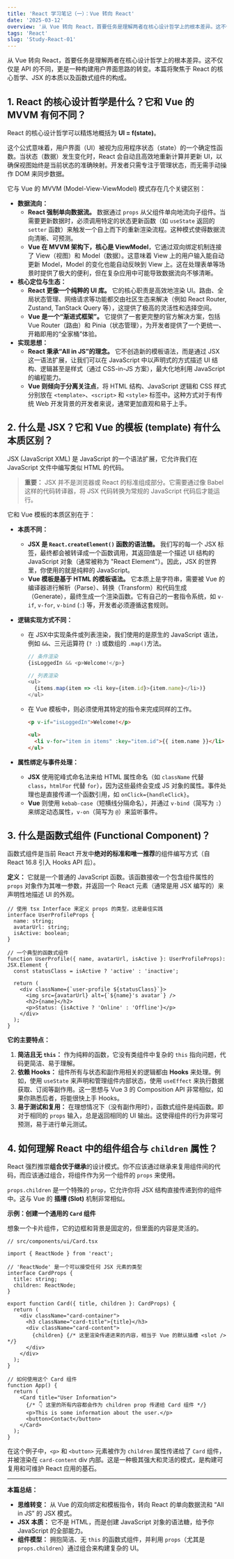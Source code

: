 ```yaml
---
title: 'React 学习笔记（一）：Vue 转向 React'
date: '2025-03-12'
overview: '从 Vue 转向 React，首要任务是理解两者在核心设计哲学上的根本差异。这不仅仅是 API 的不同，更是一种构建用户界面思路的转变。本篇将聚焦于 React 的核心哲学、JSX 的本质以及函数式组件的构成。'
tags: 'React'
slug: 'Study-React-01'
---
```


从 Vue 转向 React，首要任务是理解两者在核心设计哲学上的根本差异。这不仅仅是 API 的不同，更是一种构建用户界面思路的转变。本篇将聚焦于 React 的核心哲学、JSX 的本质以及函数式组件的构成。

## 1. React 的核心设计哲学是什么？它和 Vue 的 MVVM 有何不同？

React 的核心设计哲学可以精炼地概括为 **UI = f(state)**。

这个公式意味着，用户界面（UI）被视为应用程序状态（state）的一个确定性函数。当状态（数据）发生变化时，React 会自动且高效地重新计算并更新 UI，以确保视图始终是当前状态的准确映射。开发者只需专注于管理状态，而无需手动操作 DOM 来同步数据。

它与 Vue 的 MVVM (Model-View-ViewModel) 模式存在几个关键区别：

- **数据流向：**
  - **React 强制单向数据流。** 数据通过 `props` 从父组件单向地流向子组件。当需要更新数据时，必须调用特定的状态更新函数（如 `useState` 返回的 `setter` 函数）来触发一个自上而下的重新渲染流程。这种模式使得数据流向清晰、可预测。
  - **Vue 在 MVVM 架构下，核心是 ViewModel**，它通过双向绑定机制连接了 View（视图）和 Model（数据）。这意味着 View 上的用户输入能自动更新 Model，Model 的变化也能自动反映到 View 上。这在处理表单等场景时提供了极大的便利，但在复杂应用中可能导致数据流向不够清晰。
- **核心定位与生态：**
  - **React 更像一个纯粹的 UI 库。** 它的核心职责是高效地渲染 UI。路由、全局状态管理、网络请求等功能都交由社区生态来解决（例如 React Router, Zustand, TanStack Query 等），这提供了极高的灵活性和选择空间。
  - **Vue 是一个“渐进式框架”。** 它提供了一套更完整的官方解决方案，包括 Vue Router（路由）和 Pinia（状态管理），为开发者提供了一个更统一、开箱即用的“全家桶”体验。
- **实现思想：**
  - **React 秉承“All in JS”的理念。** 它不创造新的模板语法，而是通过 JSX 这一语法扩展，让我们可以在 JavaScript 中以声明式的方式描述 UI 结构、逻辑甚至是样式（通过 CSS-in-JS 方案），最大化地利用 JavaScript 的编程能力。
  - **Vue 则倾向于分离关注点**，将 HTML 结构、JavaScript 逻辑和 CSS 样式分别放在 `<template>`、`<script>` 和 `<style>` 标签中。这种方式对于有传统 Web 开发背景的开发者来说，通常更加直观和易于上手。

##  2. 什么是 JSX？它和 Vue 的模板 (template) 有什么本质区别？

JSX (JavaScript XML) 是 JavaScript 的一个语法扩展，它允许我们在 JavaScript 文件中编写类似 HTML 的代码。

> **重要：** JSX 并不是浏览器或 React 的标准组成部分。它需要通过像 Babel 这样的代码转译器，将 JSX 代码转换为常规的 JavaScript 代码后才能运行。

它和 Vue 模板的本质区别在于：

- **本质不同：**

  - **JSX 是 `React.createElement()` 函数的语法糖。** 我们写的每一个 JSX 标签，最终都会被转译成一个函数调用，其返回值是一个描述 UI 结构的 JavaScript 对象（通常被称为 "React Element"）。因此，JSX 的世界里，你使用的就是纯粹的 JavaScript。
  - **Vue 模板是基于 HTML 的模板语法。** 它本质上是字符串，需要被 Vue 的编译器进行解析（Parse）、转换（Transform）和代码生成（Generate），最终生成一个渲染函数。它有自己的一套指令系统，如 `v-if`, `v-for`, `v-bind` (`:`) 等，开发者必须遵循这套规则。

- **逻辑实现方式不同：**

  - 在 JSX中实现条件或列表渲染，我们使用的是原生的 JavaScript 语法，例如 ```&&```、三元运算符 (```? :```) 或数组的 ```.map()```方法。
    ```js
    // 条件渲染
    {isLoggedIn && <p>Welcome!</p>}

    // 列表渲染
    <ul>
      {items.map(item => <li key={item.id}>{item.name}</li>)}
    </ul>
    ```

  - 在 Vue 模板中，则必须使用其特定的指令来完成同样的工作。
    ```html
    <p v-if="isLoggedIn">Welcome!</p>
    
    <ul>
      <li v-for="item in items" :key="item.id">{{ item.name }}</li>
    </ul>
    ```

- **属性绑定与事件处理：**

  - **JSX** 使用驼峰式命名法来给 HTML 属性命名（如 `className` 代替 `class`，`htmlFor` 代替 `for`），因为这些最终会变成 JS 对象的属性。事件处理也是直接传递一个函数引用，如 `onClick={handleClick}`。
  - **Vue** 则使用 `kebab-case`（短横线分隔命名），并通过 `v-bind`（简写为 `:`）来绑定动态属性，`v-on`（简写为 `@`）来监听事件。

## 3. 什么是函数式组件 (Functional Component)？

函数式组件是当前 React 开发中**绝对的标准和唯一推荐**的组件编写方式（自 React 16.8 引入 Hooks API 后）。

**定义：** 它就是一个普通的 JavaScript 函数。该函数接收一个包含组件属性的 `props` 对象作为其唯一参数，并返回一个 React 元素（通常是用 JSX 编写的）来声明性地描述 UI 的外观。
```tsx
// 使用 tsx Interface 来定义 props 的类型，这是最佳实践
interface UserProfileProps {
  name: string;
  avatarUrl: string;
  isActive: boolean;
}

// 一个典型的函数式组件
function UserProfile({ name, avatarUrl, isActive }: UserProfileProps): JSX.Element {
  const statusClass = isActive ? 'active' : 'inactive';

  return (
    <div className={`user-profile ${statusClass}`}>
      <img src={avatarUrl} alt={`${name}'s avatar`} />
      <h2>{name}</h2>
      <p>Status: {isActive ? 'Online' : 'Offline'}</p>
    </div>
  );
}
```

**它的主要特点：**

1. **简洁且无 `this`：** 作为纯粹的函数，它没有类组件中复杂的 `this` 指向问题，代码更简洁、易于理解。
2. **依赖 Hooks：** 组件所有与状态和副作用相关的逻辑都由 **Hooks** 来处理。例如，使用 `useState` 来声明和管理组件内部状态，使用 `useEffect` 来执行数据获取、订阅等副作用。这一思想与 Vue 3 的 Composition API 非常相似，如果你熟悉后者，将能很快上手 Hooks。
3. **易于测试和复用：** 在理想情况下（没有副作用时），函数式组件是纯函数。即对于相同的 `props` 输入，总是返回相同的 UI 输出。这使得组件的行为非常可预测，易于进行单元测试。

## 4. 如何理解 React 中的组件组合与 `children` 属性？

React 强烈推崇**组合优于继承**的设计模式。你不应该通过继承来复用组件间的代码，而应该通过组合，将组件作为另一个组件的 `props` 来使用。

`props.children` 是一个特殊的 `prop`，它允许你将 JSX 结构直接传递到你的组件中。这与 Vue 的 **插槽 (Slot)** 机制非常相似。

**示例：创建一个通用的 `Card` 组件**

想象一个卡片组件，它的边框和背景是固定的，但里面的内容是灵活的。

```tsx
// src/components/ui/Card.tsx

import { ReactNode } from 'react';

// 'ReactNode' 是一个可以接受任何 JSX 元素的类型
interface CardProps {
  title: string;
  children: ReactNode;
}

export function Card({ title, children }: CardProps) {
  return (
    <div className="card-container">
      <h3 className="card-title">{title}</h3>
      <div className="card-content">
        {children} {/* 这里渲染传递进来的内容，相当于 Vue 的默认插槽 <slot /> */}
      </div>
    </div>
  );
}

// 如何使用这个 Card 组件
function App() {
  return (
    <Card title="User Information">
      {/* 👇 这里的所有内容都会作为 children prop 传递给 Card 组件 */}
      <p>This is some information about the user.</p>
      <button>Contact</button>
    </Card>
  );
}
```

在这个例子中，`<p>` 和 `<button>` 元素被作为 `children` 属性传递给了 `Card` 组件，并被渲染在 `card-content` div 内部。这是一种极其强大和灵活的模式，是构建可复用和可维护 React 应用的基石。

------

**本篇总结：**

- **思维转变：** 从 Vue 的双向绑定和模板指令，转向 React 的单向数据流和 “All in JS” 的 JSX 模式。
- **JSX 本质：** 它不是 HTML，而是创建 JavaScript 对象的语法糖，给予你 JavaScript 的全部能力。
- **组件模型：** 拥抱简洁、无 `this` 的函数式组件，并利用 `props`（尤其是 `props.children`）通过组合来构建复杂的 UI。